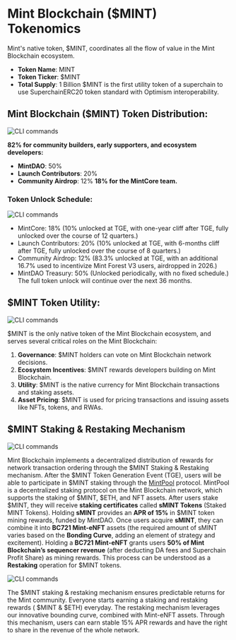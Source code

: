 # Mint Blockchain ($MINT) Tokenomics

Mint's native token, $MINT, coordinates all the flow of value in the Mint Blockchain ecosystem. 
- **Token Name**: MINT
- **Token Ticker**: $MINT
- **Total Supply**: 1 Billion
$MINT is the first utility token of a superchain to use SuperchainERC20 token standard with Optimism interoperability.

## Mint Blockchain ($MINT) Token Distribution:

![CLI commands](/assets/tokenomics-1.png)

**82% for community builders, early supporters, and ecosystem developers:**
- **MintDAO**: 50%
- **Launch Contributors**: 20%
- **Community Airdrop**: 12%
**18% for the MintCore team.**

### Token Unlock Schedule:

![CLI commands](/assets/tokenomics-2.png)

- MintCore: 18% (10% unlocked at TGE, with one-year cliff after TGE, fully unlocked over the course of 12 quarters.)
- Launch Contributors: 20% (10% unlocked at TGE, with 6-months cliff after TGE, fully unlocked over the course of 8 quarters.)
- Community Airdrop: 12% (83.3% unlocked at TGE, with an additional 16.7% used to incentivize Mint Forest V3 users, airdropped in 2026.)
- MintDAO Treasury: 50% (Unlocked periodically, with no fixed schedule.)
The full token unlock will continue over the next 36 months.


## $MINT Token Utility:

![CLI commands](/assets/tokenomics-3.png)

$MINT is the only native token of the Mint Blockchain ecosystem, and serves several critical roles on the Mint Blockchain: 
1. **Governance**: $MINT holders can vote on Mint Blockchain network decisions.
2. **Ecosystem Incentives**: $MINT rewards developers building on Mint Blockchain.
3. **Utility**: $MINT is the native currency for Mint Blockchain transactions and staking assets.
4. **Asset Pricing**: $MINT is used for pricing transactions and issuing assets like NFTs, tokens, and RWAs.

## $MINT Staking & Restaking Mechanism

![CLI commands](/assets/tokenomics-4.png)

Mint Blockchain implements a decentralized distribution of rewards for network transaction ordering through the $MINT Staking & Restaking mechanism.
After the $MINT Token Generation Event (TGE), users will be able to participate in $MINT staking through the [MintPool](https://mintpool.mintchain.io/) protocol. MintPool is a decentralized staking protocol on the Mint Blockchain network, which supports the staking of $MINT, $ETH, and NFT assets.
After users stake $MINT, they will receive **staking certificates** called **sMINT Tokens** (Staked MINT Tokens).
Holding **sMINT** provides an **APR of 15%** in $MINT token mining rewards, funded by MintDAO.
Once users acquire **sMINT**, they can combine it into **BC721 Mint-eNFT** assets (the required amount of sMINT varies based on the **Bonding Curve**, adding an element of strategy and excitement). Holding a **BC721 Mint-eNFT** grants users **50% of Mint Blockchain’s sequencer revenue** (after deducting DA fees and Superchain Profit Share) as mining rewards. This process can be understood as a **Restaking** operation for $MINT tokens.

![CLI commands](/assets/tokenomics-5.png)

The $MINT staking & restaking mechanism ensures predictable returns for the Mint community. Everyone starts earning a staking and restaking rewards ( $MINT & $ETH) everyday. The restaking mechanism leverages our innovative bounding curve, combined with Mint-eNFT assets. 
Through this mechanism, users can earn stable 15% APR rewards and have the right to share in the revenue of the whole network.
